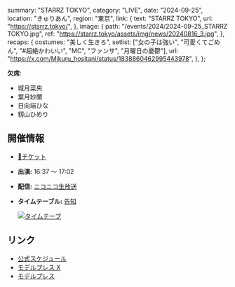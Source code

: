   summary: "STARRZ TOKYO",
  category: "LIVE",
  date: "2024-09-25",
  location: "きゅりあん",
  region: "東京",
  link: {
    text: "STARRZ TOKYO",
    url: "https://starrz.tokyo/",
  },
  image: {
    path: "/events/2024/2024-09-25_STARRZ TOKYO.jpg",
    ref: "https://starrz.tokyo/assets/img/news/20240816_3.jpg",
  },
  recaps: {
    costumes: "美しく生きろ",
    setlist: ["女の子は強い", "可愛くてごめん", "#超絶かわいい", "MC", "ファンサ", "月曜日の憂鬱"],
    url: "https://x.com/Mikuru_hositani/status/1838860462995443978",
  },
};

**欠席**:

- 城月菜央
- 葉月紗蘭
- 日向端ひな
- 籾山ひめり

## 開催情報

- [🎫チケット](https://w.pia.jp/t/starrz-tokyo/)
- **出演:** 16:37 ～ 17:02
- **配信:** [ニコニコ生放送](https://live.nicovideo.jp/watch/lv345701167)
- **タイムテーブル:** [告知](https://x.com/i/bookmarks?post_id=1831980736469233759)

  [![タイムテーブ](/events/2024/2024-09-25_STARRZ%20TOKYO_タイムテーブル.jpg)](/events/2024/2024-09-25_STARRZ%20TOKYO_タイムテーブル.jpg)

## リンク

- [公式スケジュール](https://takanenonadeshiko.jp/events/event/starrz-tokyo/)
- [モデルプレス X](https://x.com/modelpress/status/1824406111170204083)
- [モデルプレス](https://mdpr.jp/interview/detail/4351681)
